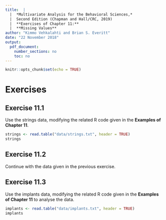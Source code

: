 ```yaml
---
title:  |  
  |  *Multivariate Analysis for the Behavioral Sciences,*
  |  Second Edition (Chapman and Hall/CRC, 2019)
  |  **Exercises of Chapter 11:**
  |  **Missing Values**
author: "Kimmo Vehkalahti and Brian S. Everitt"
date: "22 November 2018"
output: 
  pdf_document:
    number_sections: no
    toc: no
---
```


```r
knitr::opts_chunk$set(echo = TRUE)
```

# Exercises

## Exercise 11.1

Use the strings data, modifying the related R code given in the **Examples of Chapter 11**.

```r
strings <- read.table("data/strings.txt", header = TRUE)
strings
```
\pagebreak

## Exercise 11.2

Continue with the data given in the previous exercise.

\pagebreak

## Exercise 11.3

Use the implants data, modifying the related R code given in the **Examples of Chapter 11** to analyse the data.

```r
implants <- read.table("data/implants.txt", header = TRUE)
implants
```
